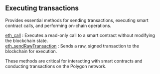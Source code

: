 
## Executing transactions

Provides essential methods for sending transactions, executing smart contract calls, and performing on-chain operations.

[eth_call](/polygon-api/executingtransactions/eth_call) : Executes a read-only call to a smart contract without modifying the blockchain state. \
[eth_sendRawTransaction](/polygon-api/executingtransactions/eth_sendRawTransaction) : Sends a raw, signed transaction to the blockchain for execution.

These methods are critical for interacting with smart contracts and conducting transactions on the Polygon network.

<Space h={16} />
<GetStarted />
